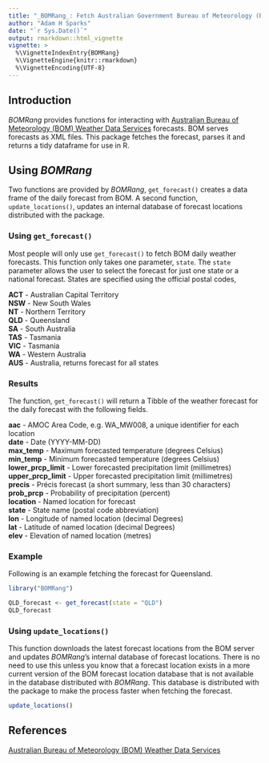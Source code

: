 ```yaml
---
title: "_BOMRang_: Fetch Australian Government Bureau of Meteorology (BOM) Data"
author: "Adam H Sparks"
date: "`r Sys.Date()`"
output: rmarkdown::html_vignette
vignette: >
  %\VignetteIndexEntry{BOMRang}
  %\VignetteEngine{knitr::rmarkdown}
  %\VignetteEncoding{UTF-8}
---
```


## Introduction

_BOMRang_ provides functions for interacting with [Australian Bureau of Meteorology (BOM) Weather Data Services](http://www.bom.gov.au/catalogue/data-feeds.shtml) forecasts. BOM serves forecasts as XML files.
This package fetches the forecast, parses it and returns a tidy dataframe for use in R.

## Using _BOMRang_

Two functions are provided by _BOMRang_, `get_forecast()` creates a data frame of the daily forecast from BOM. A second
function, `update_locations()`, updates an internal database of forecast locations distributed with the package.

### Using `get_forecast()`

Most people will only use `get_forecast()` to fetch BOM daily weather forecasts.
This function only takes one parameter, `state`. The `state` parameter allows the user to select the forecast for just one state or a national forecast. States are specified using the official postal codes, 

**ACT** - Australian Capital Territory  
**NSW** - New South Wales  
**NT** - Northern Territory  
**QLD** - Queensland  
**SA** - South Australia  
**TAS** - Tasmania  
**VIC** - Tasmania  
**WA** - Western Australia  
**AUS** - Australia, returns forecast for all states  

### Results

The function, `get_forecast()` will return a Tibble of the weather forecast for the daily forecast with the following fields.

**aac** - AMOC Area Code, e.g. WA_MW008, a unique identifier for each location  
**date** - Date (YYYY-MM-DD)  
**max_temp** - Maximum forecasted temperature (degrees Celsius)  
**min_temp** - Minimum forecasted temperature (degrees Celsius)  
**lower_prcp_limit** - Lower forecasted precipitation limit (millimetres)  
**upper_prcp_limit** - Upper forecasted precipitation limit (millimetres)  
**precis** - Précis forecast (a short summary, less than 30 characters)  
**prob_prcp** - Probability of precipitation (percent)  
**location** - Named location for forecast  
**state** - State name (postal code abbreviation)  
**lon** - Longitude of named location (decimal Degrees)  
**lat** - Latitude of named location (decimal Degrees)  
**elev** - Elevation of named location (metres)  

### Example

Following is an example fetching the forecast for Queensland.

```r
library("BOMRang")

QLD_forecast <- get_forecast(state = "QLD")
QLD_forecast
```


### Using `update_locations()`

This function downloads the latest forecast locations from the BOM server and updates _BOMRang_'s internal database of forecast locations.  There is no need to use this unless you know that a forecast location exists in a more current version of the BOM forecast location database that is not available in the database distributed with _BOMRang_. This database is
distributed with the package to make the process faster when fetching the forecast.

```r
update_locations()
```

## References

[Australian Bureau of Meteorology (BOM) Weather Data Services](http://www.bom.gov.au/catalogue/data-feeds.shtml)
